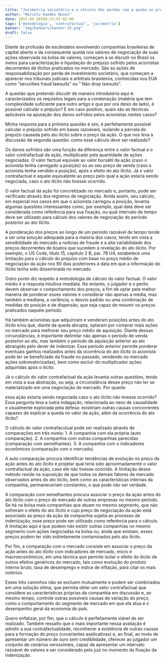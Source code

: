 ```yaml
---
title: "Jurimetria societária e o cálculo das perdas com a queda no preço de ações negociadas em bolsa"
author: "Marcelo Guedes Nunes"
date: 2017-05-26T09:23:47-02:00
tags: ['metodologia', 'contrafactual', 'jurimetria']
banner: "img/banners/banner-15.png"
draft: false
---
```


Diante da profusão de escândalos envolvendo companhias brasileiras de capital aberto e da consequente queda nos valores de negociação de suas ações observada na bolsa de valores, começam a se discutir no Brasil os meios para caracterização e liquidação do prejuízo sofrido pelos acionistas decorrentes de ilícitos praticados no mercado. São as ações de responsabilização por perda de investimento societário, que começam a aparecer nos tribunais judiciais e arbitrais brasileiros, conhecidas nos EUA como "securities fraud lawsuits" ou " Não drop lawsuits".

A questão que pretendo discutir de maneira introdutória aqui é: caracterizados os requisitos legais para a condenação (matéria que tem complexidade suficiente para outro artigo e que por ora deixo de lado), é possível calcular o prejuízo? E em caso positivo, quais são as técnicas aplicáveis na apuração dos danos sofridos pelos acionistas nestes casos?

Minha resposta para a primeira questão é sim, é perfeitamente possível calcular o prejuízo sofrido em bases razoáveis, isolando a parcela do prejuízo causada pelo ato ilícito sobre o preço da ação. O que nos leva à discussão da segunda questão: como esse cálculo deve ser realizado?

Os danos sofridos são uma função da diferença entre o valor factual e o valor contrafactual da ação, multiplicado pela quantidade de ações negociadas. O valor factual equivale ao valor bursátil da ação (caso o acionista tenha carregado a posição) ou ao seu preço de venda (caso o acionista tenha vendido a posição), após o efeito do ato ilícito. Já o valor contrafactual é aquele equivalente ao preço pelo qual a ação estaria sendo negociada, caso o ato ilícito não tivesse ocorrido.

O valor factual da ação foi concretizado no mercado e, portanto, pode ser verificado através dos registros de negociação. Ainda assim, seu cálculo, em especial nos casos em que o acionista carregou a posição, levanta algumas questões interessantes como, por exemplo, qual data deve ser considerada como referência para sua fixação, ou qual intervalo de tempo deve ser utilizado para cálculo dos valores de negociação do período posterior ao ato ilícito. 

A ponderação dos preços ao longo de um período razoável de tempo tende a ser uma solução adequada para a maioria dos casos, tendo em vista a sensibilidade do mercado a notícias de fraude e a alta variabilidade dos preços decorrentes de boatos que sucedem à revelação do ato ilícito. Por exemplo, o US Code, título 15, capítulo 2 B, par. 78 U4, estabelece uma limitação para o cálculo do prejuízo com base no preço médio de negociação da ação nos 90 dias posteriores à data em que a informação do ilícito tenha sido disseminada no mercado.

Outro ponto diz respeito à metodologia de cálculo do valor factual. O valor médio é a resposta intuitiva imediata. No entanto, o julgador e o perito devem observar o comportamento dos preços, a fim de optar pela melhor maneira de ponderar esses valores e considerar não apenas a média, mas também a mediana, a variância, o desvio padrão ou uma combinação de medidas de posição e de dispersão, que seja capaz de resumir os preços praticados naquele período.

Há também acionistas que adquiriram e venderam posições antes do ato ilícito e/ou que, diante da queda abrupta, optaram por comprar mais ações no mercado para melhorar seu preço médio de aquisição. Diante dessas circunstâncias, é importante delimitar não apenas o período de venda posterior ao ato, mas também o período de aquisição anterior ao ato abrangido pelo dever de indenizar. Esse período anterior permite ponderar eventuais ganhos realizados antes da ocorrência do ato ilícito (o acionista pode ter se beneficiado da fraude no passado, vendendo no mercado ações sobrevalorizadas), bem como excluir do multiplicador ações adquiridas após o ilícito.

Já o cálculo do valor contrafactual da ação levanta outras questões, tendo em vista a sua abstração, ou seja, a circunstância desse preço não ter se materializado em uma negociação de mercado. Por quanto

essa ação estaria sendo negociada caso o ato ilícito não tivesse ocorrido? Essa pergunta leva a outra indagação, relacionada ao nexo de causalidade e usualmente explorada pela defesa: existiriam outras causas concorrentes capazes de explicar a queda no valor da ação, além da ocorrência do ato ilícito?

O cálculo do valor contrafacutual pode ser realizado através de comparações em três níveis: 1. A companhia com ela própria (auto comparação). 2. A companhia com outras companhias parecidas (comparação com semelhantes). 3. A companhia com o indicadores econômicos (comparação com o mercado). 

A auto comparação procura identificar tendências de evolução no preço da ação antes do ato ilícito e projetar qual teria sido aproximadamente o valor contrafactual da ação, caso ele não tivesse ocorrido. A limitação desse método reside na suposição de que todos os demais fatores de mercado observados antes do ato ilícito, bem como as características internas da companhia, permaneceriam constantes, o que pode não ser verdade.

A comparação com semelhantes procura associar o preço da ação antes do ato ilícito com o preço de mercado de outras empresas no mesmo período. Se há na bolsa mais companhias que atuam no mesmo segmento, que não sofreram o efeito do ato ilícito e cujo preço de negociação da ação está associado ao preço da ação da companhia sujeita ao processo de indenização, esse preço pode ser utilizado como referência para o cálculo. A limitação aqui é que podem não existir outras companhias no mesmo segmento com ações negociadas na bolsa ou, ainda que existam, esses preços podem ter sido indiretamente contaminados pelo ato ilícito.

Por fim, a comparação com o mercado consiste em associar o preço da ação antes do ato ilícito com indicadores de mercado, micro e macroeconômicos, em uma técnica que permite isolar o efeito do ilícito de outros efeitos genéricos do mercado, tais como evolução do produto interno bruto, taxa de desemprego e índice de inflação, para citar os mais notórios.

Esses três caminhos não se excluem mutuamente e podem ser combinados em uma solução ótima, que permita obter um valor contrafactual que considere as características próprias da companhia em discussão e, ao mesmo tempo, controle outras possíveis causas de variação do preço, como o comportamento do segmento de mercado em que ela atua e o desempenho geral da economia do país. 

Quero enfatizar, por fim, que o cálculo é perfeitamente viável de ser realizado. Também ressalto que o mais importante nessa avaliação é admitir a sua contrafactualidade, reconhecer a existência de outras causas para a formação do preço (covariantes explicativas) e, ao final, ao invés de apresentar um número de ouro sem credibilidade, oferecer ao julgador um conjunto de cenários verossímeis, capaz de apresentar um intervalo razoável de valores a ser considerado pelo juiz no momento da fixação da indenização.